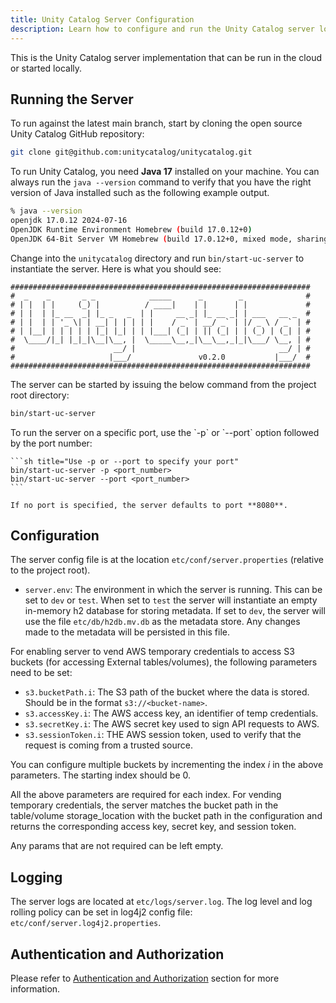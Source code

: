 ```yaml
---
title: Unity Catalog Server Configuration
description: Learn how to configure and run the Unity Catalog server locally or in the cloud. Understand server startup requirements, configuration options, and basic usage including port configuration.
---
```


This is the  Unity Catalog server implementation that can be run in the cloud or started locally.

## Running the Server

To run against the latest main branch, start by cloning the open source Unity Catalog GitHub repository:

```sh
git clone git@github.com:unitycatalog/unitycatalog.git
```

To run Unity Catalog, you need **Java 17** installed on your machine. You can always run the `java --version` command
to verify that you have the right version of Java installed such as the following example output.

```sh
% java --version
openjdk 17.0.12 2024-07-16
OpenJDK Runtime Environment Homebrew (build 17.0.12+0)
OpenJDK 64-Bit Server VM Homebrew (build 17.0.12+0, mixed mode, sharing)
```

Change into the `unitycatalog` directory and run `bin/start-uc-server` to instantiate the server. Here is what you
should see:

```console
################################################################### 
#  _    _       _ _            _____      _        _              #
# | |  | |     (_) |          / ____|    | |      | |             #
# | |  | |_ __  _| |_ _   _  | |     __ _| |_ __ _| | ___   __ _  #
# | |  | | '_ \| | __| | | | | |    / _` | __/ _` | |/ _ \ / _` | #
# | |__| | | | | | |_| |_| | | |___| (_| | || (_| | | (_) | (_| | #
#  \____/|_| |_|_|\__|\__, |  \_____\__,_|\__\__,_|_|\___/ \__, | #
#                      __/ |                                __/ | #
#                     |___/               v0.2.0           |___/  #
###################################################################
```

The server can be started by issuing the below command from the project root directory:

```sh
bin/start-uc-server
```

<Aside type="note" title="Running Unity Catalog Server on a specific port">
To run the server on a specific port, use the `-p` or `--port` option followed by the port number:
    
    ```sh title="Use -p or --port to specify your port"
    bin/start-uc-server -p <port_number>
    bin/start-uc-server --port <port_number>
    ```

    If no port is specified, the server defaults to port **8080**.
</Aside>

## Configuration

The server config file is at the location `etc/conf/server.properties` (relative to the project root).

- `server.env`: The environment in which the server is running. This can be set to `dev` or `test`. When set to `test`
    the server will instantiate an empty in-memory h2 database for storing metadata. If set to `dev`, the server will
    use the file `etc/db/h2db.mv.db` as the metadata store. Any changes made to the metadata will be persisted in this
    file.

For enabling server to vend AWS temporary credentials to access S3 buckets (for accessing External tables/volumes),
the following parameters need to be set:

- `s3.bucketPath.i`: The S3 path of the bucket where the data is stored. Should be in the format `s3://<bucket-name>`.
- `s3.accessKey.i`: The AWS access key, an identifier of temp credentials.
- `s3.secretKey.i`: The AWS secret key used to sign API requests to AWS.
- `s3.sessionToken.i`: THE AWS session token, used to verify that the request is coming from a trusted source.

You can configure multiple buckets by incrementing the index *i* in the above parameters. The starting index should
be 0.

All the above parameters are required for each index. For vending temporary credentials, the server matches the bucket
path in the table/volume storage_location with the bucket path in the configuration and returns the corresponding
access key, secret key, and session token.

Any params that are not required can be left empty.

## Logging

The server logs are located at `etc/logs/server.log`. The log level and log rolling policy can be set in log4j2 config
file: `etc/conf/server.log4j2.properties`.

## Authentication and Authorization

Please refer to [Authentication and Authorization](./auth.md) section for more information.

